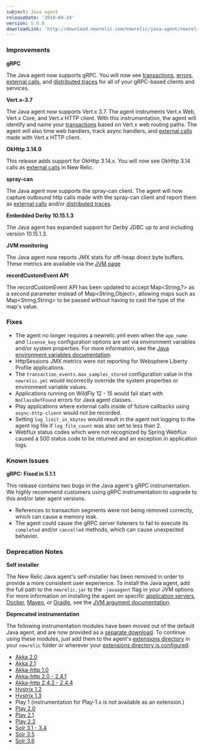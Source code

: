 ```yaml
---
subject: Java agent
releaseDate: '2019-04-24'
version: 5.0.0
downloadLink: 'http://download.newrelic.com/newrelic/java-agent/newrelic-agent/5.0.0'
---
```


### Improvements

**gRPC**

The Java agent now supports gRPC. You will now see [transactions](/docs/apm/applications-menu/monitoring/transactions-page-find-specific-performance-problems), [errors](/docs/apm/applications-menu/error-analytics/error-analytics-explore-events-behind-errors), [external calls](/docs/apm/applications-menu/monitoring/external-services-page), and [distributed traces](/docs/apm/distributed-tracing/getting-started/introduction-distributed-tracing) for all of your gRPC-based clients and services.

**Vert.x-3.7**

The Java agent now supports Vert.x 3.7. The agent instruments Vert.x Web, Vert.x Core, and Vert.x HTTP client. With this instrumentation, the agent will identify and name your [transactions](/docs/apm/applications-menu/monitoring/transactions-page-find-specific-performance-problems) based on Vert.x web routing paths. The agent will also time web handlers, track async handlers, and [external calls](/docs/apm/applications-menu/monitoring/external-services-page) made with Vert.x HTTP client.

**OkHttp 3.14.0**

This release adds support for OkHttp 3.14.x. You will now see OkHttp 3.14 calls as [external calls](/docs/apm/applications-menu/monitoring/external-services-page) in New Relic.

**spray-can**

The Java agent now supports the spray-can client. The agent will now capture outbound http calls made with the spray-can client and report them as [external calls](/docs/apm/applications-menu/monitoring/external-services-page) and/or [distributed traces](/docs/apm/distributed-tracing/getting-started/introduction-distributed-tracing).

**Embedded Derby 10.15.1.3**

The Java agent has expanded support for Derby JDBC up to and including version 10.15.1.3.

**JVM monitoring**

The Java agent now reports JMX stats for off-heap direct byte buffers. These metrics are available via the [JVM page](/docs/agents/java-agent/features/jvm-metrics-page)

**recordCustomEvent API**

The recordCustomEvent API has been updated to accept Map&lt;String,?> as a second parameter instead of Map&lt;String,Object>, allowing maps such as Map&lt;String,String> to be passed without having to cast the type of the map's value.

### Fixes

* The agent no longer requires a newrelic.yml even when the `app_name` and `license_key` configuration options are set via environment variables and/or system properties. For more information, see the [Java environment variables documentation](/docs/agents/java-agent/configuration/java-agent-configuration-config-file#Environment_Variables).
* HttpSessions JMX metrics were not reporting for Websphere Liberty Profile applications.
* The `transaction_events.max_samples_stored` configuration value in the `newrelic.yml` would incorrectly override the system properties or environment variable values.
* Applications running on WildFly 12 - 15 would fail start with `NoClassDefFound` errors for Java agent classes.
* Play applications where external calls inside of future callbacks using `async-http-client` would not be recorded.
* Setting `log_limit_in_kbytes` would result in the agent not logging to the agent log file if `log_file_count` was also set to less than 2.
* Webflux status codes which were not recognized by Spring Webflux caused a 500 status code to be returned and an exception in application logs.

### Known Issues

**gRPC: Fixed in 5.1.1**

This release contains two bugs in the Java agent's gRPC instrumentation. We highly recommend customers using gRPC instrumentation to upgrade to this and/or later agent versions.

* References to transaction segments were not being removed correctly, which can cause a memory leak.
* The agent could cause the gRPC server listeners to fail to execute its `completed` and/or `cancelled` methods, which can cause unexpected behavior.

### Deprecation Notes

**Self installer**

The New Relic Java agent's self-installer has been removed in order to provide a more consistent user experience. To install the Java agent, add the full path to the `newrelic.jar` to the `-javaagent` flag in your JVM options. For more information on installing the agent on specific [application servers](/docs/agents/java-agent/installation/include-java-agent-jvm-argument), [Docker](/docs/agents/java-agent/additional-installation/install-new-relic-java-agent-docker), [Maven](/docs/agents/java-agent/additional-installation/maven-installation-java), or [Gradle](/docs/agents/java-agent/additional-installation/install-java-agent-using-gradle), see the [JVM argument documentation](/docs/agents/java-agent/installation/include-java-agent-jvm-argument).

**Deprecated instrumentation**

The following instrumentation modules have been moved out of the default Java agent, and are now provided as a [separate download](/docs/agents/java-agent/instrumentation/additional-instrumentation-modules-java-agent). To continue using these modules, just add them to the agent's [extensions directory](/docs/agents/java-agent/configuration/java-agent-configuration-config-file#extensions-directory) in your `newrelic` folder or wherever your [extensions directory is configured](/docs/agents/java-agent/configuration/java-agent-configuration-config-file#cfg-extensions-dir).

* [Akka 2.0](/docs/agents/java-agent/instrumentation/additional-instrumentation-modules-java-agent#akka-20)
* [Akka 2.1](/docs/agents/java-agent/instrumentation/additional-instrumentation-modules-java-agent#akka-21)
* [Akka-http 1.0](docs/agents/java-agent/instrumentation/additional-instrumentation-modules-java-agent#akka-http-10)
* [Akka-http 2.0 - 2.4.1](/docs/agents/java-agent/instrumentation/additional-instrumentation-modules-java-agent#akka-http-20)
* [Akka-http 2.4.2 - 2.4.4](/docs/agents/java-agent/instrumentation/additional-instrumentation-modules-java-agent#akka-http-242)
* [Hystrix 1.2](/docs/agents/java-agent/instrumentation/additional-instrumentation-modules-java-agent#hystrix-102)
* [Hystrix 1.3](https://docs.newrelic.com/docs/agents/java-agent/instrumentation/additional-instrumentation-modules-java-agent#hystrix-130)
* Play 1 (instrumentation for Play-1.x is not available as an extension.)
* [Play 2.0](/docs/agents/java-agent/instrumentation/additional-instrumentation-modules-java-agent#play-20)
* [Play 2.1](/docs/agents/java-agent/instrumentation/additional-instrumentation-modules-java-agent#play-21)
* [Play 2.2](/docs/agents/java-agent/instrumentation/additional-instrumentation-modules-java-agent#play22)
* [Solr 3.1 - 3.4](/docs/agents/java-agent/instrumentation/additional-instrumentation-modules-java-agent#solr-310)
* [Solr 3.5](/docs/agents/java-agent/instrumentation/additional-instrumentation-modules-java-agent#solr-350)
* [Solr 3.6](/docs/agents/java-agent/instrumentation/additional-instrumentation-modules-java-agent#solr-360)
